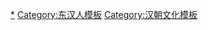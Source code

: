 {{Navbox
|name = 三曹七子
|title = 三曹七子
|bodyclass = hlist

|group1 = [[三曹]]
|list1 =
# [[曹操]]
# [[曹丕]]
# [[曹植]]

|group2 = [[建安七子]]
|list2 =
# [[孔融]]
# [[陈琳 (文学家)|陈琳]]
# [[王粲]]
# [[徐幹]]
# [[阮瑀]]
# [[应玚]]
# [[刘桢]]

|group3 = [[三祖]]
|list3 =
# [[曹操]]
# [[曹丕]]
# [[曹叡]]

|group4 = [[三祖一王]]
|list4 =
# [[曹操]]（[[太祖]]，[[曹魏]]追尊）
# [[曹丕]]（[[高祖]] / [[世祖]]）
# [[曹叡]]（[[烈祖]]）
# [[曹植]]（[[陳郡|陳王]]）
 
}}<noinclude>

[[Category:建安七子|*]]
[[Category:东汉人模板]]
[[Category:汉朝文化模板]]
</noinclude>